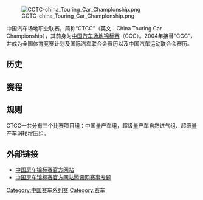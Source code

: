 [[File:CCTC-china_Touring_Car_Champlonship.png|thumb]]

中国汽车场地职业联赛，简称“CTCC”（英文：China Touring Car Championship），其前身为[[中国汽车场地锦标赛|中国汽车场地锦标赛]]（CCC）。2004年接替“CCC”，并成为全国体育竞赛计划及国际汽车联合会赛历以及中国汽车运动联合会赛历。

==历史==

==赛程==

==规则==
CTCC一共分有三个比赛项目组：中国量产车组，超级量产车自然进气组、超级量产车涡轮增压组。

==外部链接==
* [http://www.ctcc.com.cn 中国房车锦标赛官方网站]{{Wayback|url=http://www.ctcc.com.cn/ |date=20201122050109 }}
* [http://sports.qq.com/zt2012/2012CTCC/index.htm 中国房车锦标赛官方网站腾讯网赛事专题]{{Wayback|url=http://sports.qq.com/zt2012/2012CTCC/index.htm |date=20190630052020 }}

{{sports-stub}}


[[Category:中国赛车系列赛|Category:中国赛车系列赛]]
[[Category:赛车|Category:赛车]]
